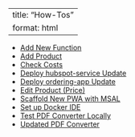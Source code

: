 <!-- To regenerate the Markdown version of this file, enter in the terminal:
    quarto render docs/how-to/how-to-contents.qmd 
-->

---
title: "How-Tos"
format: html
---

- [Add New Function](add-new-function.html)
- [Add Product](add-product.html)
- [Check Costs](check-costs.html)
- [Deploy hubspot-service Update](deploy-hubspot-service-update.html)
- [Deploy ordering-app Update](deploy-ordering-app-update.html)
- [Edit Product (Price)](edit-product.html)
- [Scaffold New PWA with MSAL](scaffold-pwa-with-msal.html)
- [Set up Docker IDE](setup-docker-ide.html)
- [Test PDF Converter Locally](test-pdf-converter-locally.html)
- [Updated PDF Converter](update-pdf-converter.html)